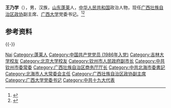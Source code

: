 '''王乃学'''（{{bd|1962年|12月||catIdx=Wang王}}），男，汉族，[[山东|山东]][[蓬莱县|蓬莱]]人，[[中华人民共和国|中华人民共和国]]政治人物，现任[[广西壮族自治区政协|广西壮族自治区政协]]副主席、[[广西大学|广西大学]]党委书记。<ref>{{Cite web|title=严朝君、王乃学、黄洲、何辛幸当选广西壮族自治区政协副主席(图 简历)|url=http://district.ce.cn/newarea/sddy/202101/24/t20210124_36253260_1.shtml|accessdate=2021-01-24|work=中国经济网|archive-date=2021-01-31|archive-url=https://web.archive.org/web/20210131073330/http://district.ce.cn/newarea/sddy/202101/24/t20210124_36253260_1.shtml|dead-url=no}}</ref><ref>{{Cite web|title=广西壮族自治区政协副主席王乃学任广西大学党委书记|url=http://district.ce.cn/newarea/sddy/202110/16/t20211016_36998986.shtml|accessdate=2021-10-16|work=中国经济网|archive-date=2021-12-09|archive-url=https://web.archive.org/web/20211209161450/http://district.ce.cn/newarea/sddy/202110/16/t20211016_36998986.shtml|dead-url=no}}</ref>

== 参考资料 ==
{{reflist}}

{{-}}
{{start box}}
{{s-ppo|cpc}}
{{s-before|[[刘正东_(政治人物)|刘正东]]}}
{{s-title|中国共产党[[广西大学|广西大学]]委员会书记|2021年10月－}}
{{s-inc}}
{{s-before|[[王可|王可]]}}
{{s-title|[[中国共产党北海市委员会|中国共产党北海市委员会]]书记|2016年11月－2021年1月}}
{{s-after|[[蔡锦军|蔡锦军]]}}
{{s-gov|prc}}
{{s-before|[[刘树森_(1954年)|刘树森]]}}
{{s-title|[[广西壮族自治区商务厅|广西壮族自治区商务厅]]厅长|2013年1月－2016年11月}}
{{s-after|[[蒋连生|蒋连生]]}}
{{end box}}
{{广西壮族自治区领导人}}

{{Authority control}}
{{DEFAULTSORT:Wang王}}
[[Category:王姓|Nai]]
[[Category:蓬莱人|Category:蓬莱人]]
[[Category:中国共产党党员_(1986年入党)|Category:中国共产党党员 (1986年入党)]]
[[Category:吉林大学校友|Category:吉林大学校友]]
[[Category:北京大学校友|Category:北京大学校友]]
[[Category:钦州市人民政府副市长|Category:钦州市人民政府副市长]]
[[Category:中共钦州市委常委|Category:中共钦州市委常委]]
[[Category:广西壮族自治区商务厅厅长|Category:广西壮族自治区商务厅厅长]]
[[Category:中共北海市委書記|Category:中共北海市委書記]]
[[Category:北海市人大常委会主任|Category:北海市人大常委会主任]]
[[Category:广西壮族自治区政协副主席|Category:广西壮族自治区政协副主席]]
[[Category:广西大学党委书记|Category:广西大学党委书记]]
[[Category:中共十九大代表|Category:中共十九大代表]]

{{中国人物小作品}}